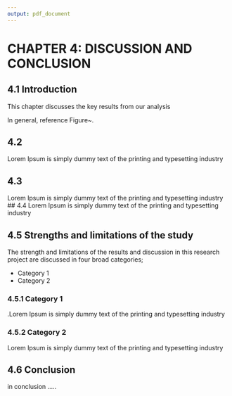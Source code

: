 ```yaml
---
output: pdf_document
---
```

\addtocounter{section}{3}
\newpage

# CHAPTER 4: DISCUSSION AND CONCLUSION

## 4.1 Introduction 
This chapter discusses the key results from our analysis

In general, reference  Figure~\ref{fig:figure1}.  

## 4.2 
Lorem Ipsum is simply dummy text of the printing and typesetting industry

## 4.3 
Lorem Ipsum is simply dummy text of the printing and typesetting industry
## 4.4 
Lorem Ipsum is simply dummy text of the printing and typesetting industry

## 4.5 Strengths and limitations of the study
The strength and limitations of the results and discussion in this research project are discussed in four broad categories; 

- Category 1
- Category 2
 

### 4.5.1 Category 1
.Lorem Ipsum is simply dummy text of the printing and typesetting industry

### 4.5.2 Category 2
Lorem Ipsum is simply dummy text of the printing and typesetting industry

## 4.6 Conclusion
in conclusion  .....